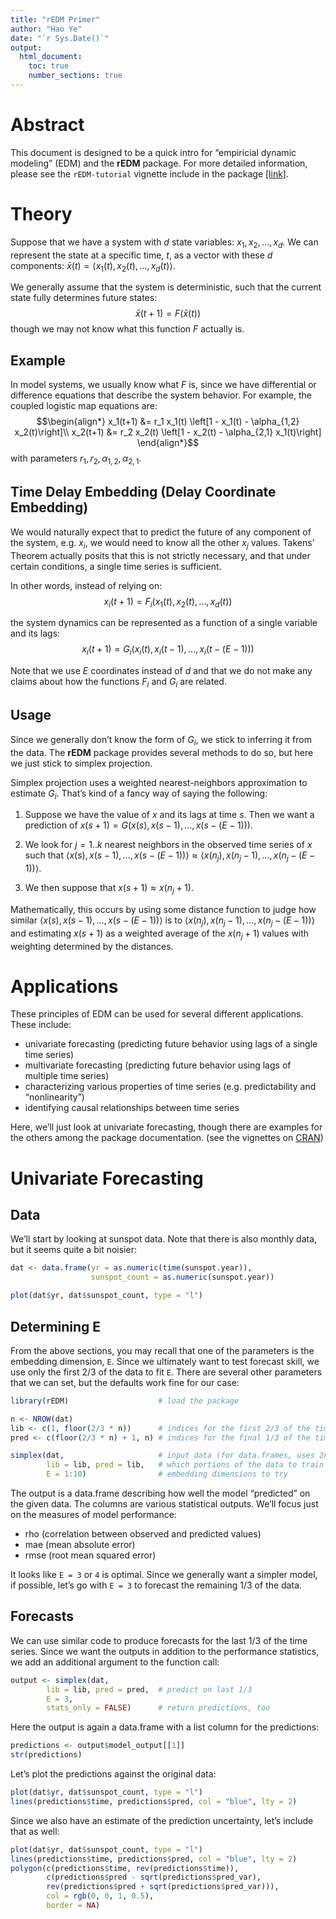 ```yaml
---
title: "rEDM Primer"
author: "Hao Ye"
date: "`r Sys.Date()`"
output:
  html_document:
    toc: true
    number_sections: true
---
```


# Abstract

This document is designed to be a quick intro for "empiricial dynamic modeling" (EDM) and the **rEDM** package. For more detailed information, please see the `rEDM-tutorial` vignette include in the package [[link]](https://cran.r-project.org/web/packages/rEDM/vignettes/rEDM-tutorial.html).

# Theory

Suppose that we have a system with $d$ state variables: $x_1, x_2, \dots, x_d$. We can represent the state at a specific time, $t$, as a vector with these $d$ components: $\bar{x}(t) = \langle x_1(t), x_2(t), \dots, x_d(t) \rangle$.

We generally assume that the system is deterministic, such that the current state fully determines future states:
$$\bar{x}(t+1) = F \left(\bar{x}(t)\right)$$
though we may not know what this function $F$ actually is.

## Example

In model systems, we usually know what $F$ is, since we have differential or difference equations that describe the system behavior. For example, the coupled logistic map equations are:
$$\begin{align*}
x_1(t+1) &= r_1 x_1(t) \left[1 - x_1(t) - \alpha_{1,2} x_2(t)\right]\\
x_2(t+1) &= r_2 x_2(t) \left[1 - x_2(t) - \alpha_{2,1} x_1(t)\right]
\end{align*}$$
with parameters $r_1, r_2, \alpha_{1,2}, \alpha_{2,1}$.

## Time Delay Embedding (Delay Coordinate Embedding)

We would naturally expect that to predict the future of any component of the system, e.g. $x_i$, we would need to know all the other $x_j$ values. Takens' Theorem actually posits that this is not strictly necessary, and that under certain conditions, a single time series is sufficient.

In other words, instead of relying on:
$$x_i(t+1) = F_i\left(x_1(t), x_2(t), \dots, x_d(t)\right)$$

the system dynamics can be represented as a function of a single variable and its lags:
$$x_i(t+1) = G_i\left(x_i(t), x_i(t-1), \dots, x_i(t-(E-1))\right)$$

Note that we use $E$ coordinates instead of $d$ and that we do not make any claims about how the functions $F_i$ and $G_i$ are related.

## Usage

Since we generally don't know the form of $G_i$, we stick to inferring it from the data. The **rEDM** package provides several methods to do so, but here we just stick to simplex projection.

Simplex projection uses a weighted nearest-neighbors approximation to estimate $G_i$. That's kind of a fancy way of saying the following:

1. Suppose we have the value of $x$ and its lags at time $s$. Then we want a prediction of $x(s+1) = G\left(x(s), x(s-1), \dots, x(s - (E-1))\right)$.

2. We look for $j = 1..k$ nearest neighbors in the observed time series of $x$ such that $\langle x(s), x(s-1), \dots, x(s - (E-1))\rangle \approx \langle x(n_j), x(n_j-1), \dots, x(n_j - (E-1))\rangle$.

3. We then suppose that $x(s+1) \approx x(n_j+1)$.

Mathematically, this occurs by using some distance function to judge how similar $\langle x(s), x(s-1), \dots, x(s - (E-1))\rangle$ is to $\langle x(n_j), x(n_j-1), \dots, x(n_j - (E-1))\rangle$ and estimating $x(s+1)$ as a weighted average of the $x(n_j+1)$ values with weighting determined by the distances.

# Applications

These principles of EDM can be used for several different applications. These include:

* univariate forecasting (predicting future behavior using lags of a single time series)
* multivariate forecasting (predicting future behavior using lags of multiple time series)
* characterizing various properties of time series (e.g. predictability and "nonlinearity")
* identifying causal relationships between time series

Here, we'll just look at univariate forecasting, though there are examples for the others among the package documentation. (see the vignettes on [CRAN](https://cran.r-project.org/web/packages/rEDM/index.html))

# Univariate Forecasting

## Data

We'll start by looking at sunspot data. Note that there is also monthly data, but it seems quite a bit noisier:
```r
dat <- data.frame(yr = as.numeric(time(sunspot.year)), 
                  sunspot_count = as.numeric(sunspot.year))

plot(dat$yr, dat$sunspot_count, type = "l")
```

## Determining E

From the above sections, you may recall that one of the parameters is the embedding dimension, `E`. Since we ultimately want to test forecast skill, we use only the first 2/3 of the data to fit `E`. There are several other parameters that we can set, but the defaults work fine for our case:

```r
library(rEDM)                    # load the package

n <- NROW(dat)
lib <- c(1, floor(2/3 * n))      # indices for the first 2/3 of the time series
pred <- c(floor(2/3 * n) + 1, n) # indices for the final 1/3 of the time series

simplex(dat,                     # input data (for data.frames, uses 2nd column)
        lib = lib, pred = lib,   # which portions of the data to train and predict
        E = 1:10)                # embedding dimensions to try
```

The output is a data.frame describing how well the model "predicted" on the given data. The columns are various statistical outputs. We'll focus just on the measures of model performance:

* rho (correlation between observed and predicted values)
* mae (mean absolute error)
* rmse (root mean squared error)

It looks like `E = 3` or `4` is optimal. Since we generally want a simpler model, if possible, let's go with `E = 3` to forecast the remaining 1/3 of the data.

## Forecasts

We can use similar code to produce forecasts for the last 1/3 of the time series. Since we want the outputs in addition to the performance statistics, we add an additional argument to the function call:

```r
output <- simplex(dat,
        lib = lib, pred = pred,  # predict on last 1/3
        E = 3, 
        stats_only = FALSE)      # return predictions, too
```

Here the output is again a data.frame with a list column for the predictions:

```r
predictions <- output$model_output[[1]]
str(predictions)
```

Let's plot the predictions against the original data:
```r
plot(dat$yr, dat$sunspot_count, type = "l")
lines(predictions$time, predictions$pred, col = "blue", lty = 2)
```

Since we also have an estimate of the prediction uncertainty, let's include that as well:
```r
plot(dat$yr, dat$sunspot_count, type = "l")
lines(predictions$time, predictions$pred, col = "blue", lty = 2)
polygon(c(predictions$time, rev(predictions$time)), 
        c(predictions$pred - sqrt(predictions$pred_var), 
        rev(predictions$pred + sqrt(predictions$pred_var))), 
        col = rgb(0, 0, 1, 0.5), 
        border = NA)
```

